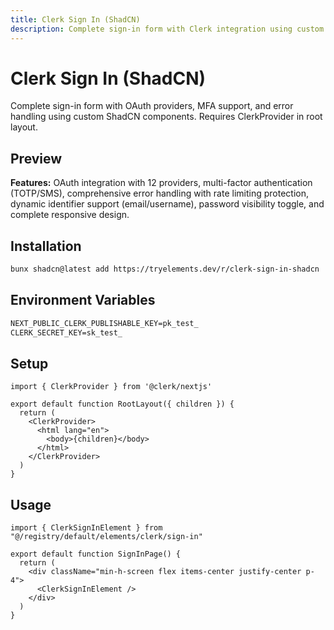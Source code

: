 ```yaml
---
title: Clerk Sign In (ShadCN)
description: Complete sign-in form with Clerk integration using custom ShadCN components
---
```



# Clerk Sign In (ShadCN)

Complete sign-in form with OAuth providers, MFA support, and error handling using custom ShadCN components. Requires ClerkProvider in root layout.

## Preview

<div className="my-8 flex min-h-[600px] w-full items-center justify-center rounded-lg border bg-background p-8">
  <ClerkSignInElement />
</div>

**Features:** OAuth integration with 12 providers, multi-factor authentication (TOTP/SMS), comprehensive error handling with rate limiting protection, dynamic identifier support (email/username), password visibility toggle, and complete responsive design.

## Installation

```bash
bunx shadcn@latest add https://tryelements.dev/r/clerk-sign-in-shadcn
```

## Environment Variables

```txt
NEXT_PUBLIC_CLERK_PUBLISHABLE_KEY=pk_test_
CLERK_SECRET_KEY=sk_test_
```

## Setup

```tsx title="app/layout.tsx"
import { ClerkProvider } from '@clerk/nextjs'

export default function RootLayout({ children }) {
  return (
    <ClerkProvider>
      <html lang="en">
        <body>{children}</body>
      </html>
    </ClerkProvider>
  )
}
```

## Usage

```tsx title="app/sign-in/page.tsx"
import { ClerkSignInElement } from "@/registry/default/elements/clerk/sign-in"

export default function SignInPage() {
  return (
    <div className="min-h-screen flex items-center justify-center p-4">
      <ClerkSignInElement />
    </div>
  )
}
```